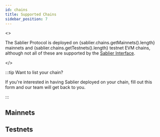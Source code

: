 ```yaml
---
id: chains
title: Supported Chains
sidebar_position: 7
---
```



<>

The Sablier Protocol is deployed on {sablier.chains.getMainnets().length} mainnets and {sablier.chains.getTestnets().length} testnet EVM chains, although not all of these are supported by the
[Sablier Interface](https://app.sablier.com/).

</>

:::tip Want to list your chain?

If you're interested in having Sablier deployed on your chain, fill out <Link href={Links.Forms.CALL}>this form</Link> and our team will get back to you.

:::

## Mainnets

<Chains kind="mainnets" />

## Testnets

<Chains kind="testnets" />
